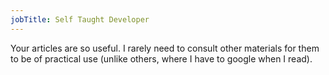 ```yaml
---
jobTitle: Self Taught Developer
---
```


Your articles are so useful. I rarely need to consult other materials for them to be of practical use (unlike others, where I have to google when I read).
